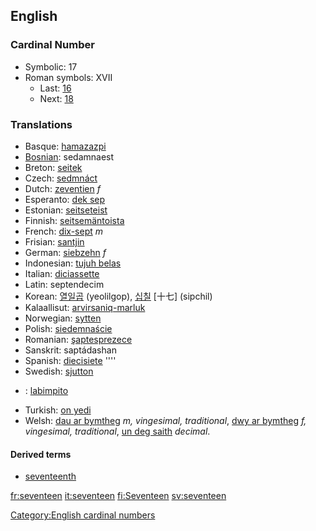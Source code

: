 ==English==
===Cardinal Number===

*Symbolic: 17
*Roman symbols: XVII
**Last: [[sixteen|16]]
**Next: [[eighteen|18]]

===Translations===

*Basque: [[hamazazpi]]
*[[Bosnian]]: sedamnaest
*Breton: [[seitek]]
*Czech: [[sedmnáct]]
*Dutch: [[zeventien]] ''f''
*Esperanto: [[dek sep]]
*Estonian: [[seitseteist]]
*Finnish: [[seitsemäntoista]]
*French: [[dix-sept]] ''m''
*Frisian: [[santjin]]
*German: [[siebzehn]] ''f''
*Indonesian: [[tujuh belas]]
*Italian: [[diciassette]]
*Latin: septendecim
*Korean: [[열일곱]] (yeolilgop), [[십칠]] [十七] (sipchil)
*Kalaallisut: [[arvirsaniq-marluk]]
*Norwegian: [[sytten]]
*Polish: [[siedemnaście]]
*Romanian: [[şaptesprezece]]
*Sanskrit: saptádashan
*Spanish: [[diecisiete]] ''''
*Swedish: [[sjutton]]
*{{tl}}: [[labimpito]]
*Turkish: [[on yedi]]
*Welsh: [[dau ar bymtheg]] ''m, vingesimal, traditional'', [[dwy ar bymtheg]] ''f, vingesimal, traditional'', [[un deg saith]] ''decimal''.

====Derived terms====
*[[seventeenth]]

[[Category:English cardinal numbers]]

[[fr:seventeen]]
[[it:seventeen]]
[[fi:Seventeen]]
[[sv:seventeen]]